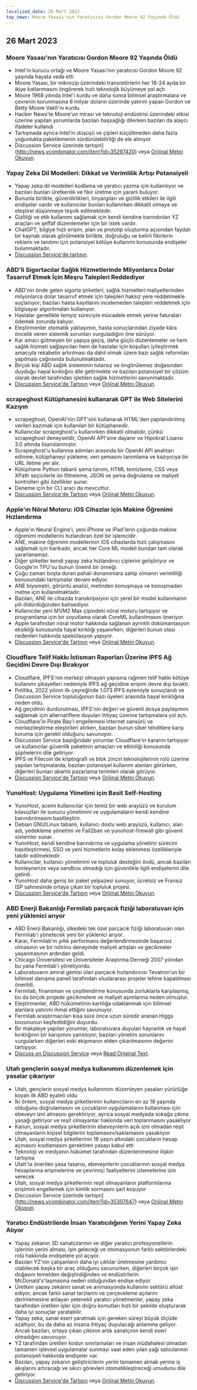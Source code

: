 ```yaml
---
localized_date: 26 Mart 2023
top_news: Moore Yasası'nın Yaratıcısı Gordon Moore 92 Yaşında Öldü
---
```




<CallToAction />

<Steps>

## 26 Mart 2023

### Moore Yasası'nın Yaratıcısı Gordon Moore 92 Yaşında Öldü

- Intel'in kurucu ortağı ve Moore Yasası'nın yaratıcısı Gordon Moore 92 yaşında hayata veda etti
- Moore Yasası, bir mikroçip üzerindeki transistörlerin her 18-24 ayda bir ikiye katlanmasını öngörerek hızlı teknolojik büyümeye yol açtı
- Moore 1968 yılında Intel'i kurdu ve daha sonra bilimsel araştırmalara ve çevrenin korunmasına 6 milyar doların üzerinde yatırım yapan Gordon ve Betty Moore Vakfı'nı kurdu
- Hacker News'te Moore'un mirası ve teknoloji endüstrisi üzerindeki etkisi üzerine yapılan yorumlarda bazıları başsağlığı dilerken bazıları da alaycı ifadeler kullandı
- Tartışmada ayrıca Intel'in düşüşü ve çipleri küçültmeden daha fazla yoğunlukta paketlemenin sürdürülebilirliği de ele alınıyor
- Discussion Service üzerinde tartışın](http://news.ycombinator.com/item?id=35297420) veya [Orijinal Metni Okuyun](https://www.moore.org/article-detail?newsUrlName=in-memoriam-gordon-moore-1929-2023).

### Yapay Zeka Dil Modelleri: Dikkat ve Verimlilik Artışı Potansiyeli

- Yapay zeka dil modelleri kodlama ve yaratıcı yazma için kullanılıyor ve bazıları bunları üretkenlik ve fikir üretme için yararlı buluyor.
- Bununla birlikte, güvenilirlikleri, önyargıları ve gizlilik etkileri ile ilgili endişeler vardır ve kullanıcılar bunları kullanırken dikkatli olmaya ve eleştirel düşünmeye teşvik edilmektedir.
- Gizliliği ve etik kullanımı sağlamak için kendi kendine barındırılan YZ araçları ve şeffaf düzenlemeler için bir istek vardır.
- ChatGPT, bilgiye hızlı erişim, plan ve prototip oluşturma açısından faydalı bir kaynak olarak görülmekle birlikte, doğruluğu ve belirli fikirlerin reklamı ve tanıtımı için potansiyel kötüye kullanımı konusunda endişeler bulunmaktadır.
- [Discussion Service'de tartışın](http://news.ycombinator.com/item?id=35299071).

### ABD'li Sigortacılar Sağlık Hizmetlerinde Milyonlarca Dolar Tasarruf Etmek İçin Meşru Talepleri Reddediyor

- ABD'nin önde gelen sigorta şirketleri, sağlık hizmetleri maliyetlerinden milyonlarca dolar tasarruf etmek için talepleri haksız yere reddetmekle suçlanıyor; bazıları hasta kayıtlarını incelemeden talepleri reddetmek için bilgisayar algoritmaları kullanıyor.
- Hastalar genellikle temyiz süreciyle mücadele etmek yerine faturaları ödemek zorunda kalıyor.
- Eleştirmenler otomatik yaklaşımın, hasta sonuçlarından ziyade kâra öncelik veren sistemik sorunları vurguladığını öne sürüyor.
- Kar amacı gütmeyen bir yapıya geçiş, daha güçlü düzenlemeler ve hem sağlık hizmeti sağlayıcıları hem de hastalar için koşulları iyileştirmek amacıyla rekabetin artırılması da dahil olmak üzere bazı sağlık reformları yapılması çağrısında bulunulmaktadır.
- Birçok kişi ABD sağlık sisteminin tutarsız ve öngörülemez doğasından duyduğu hayal kırıklığını dile getirmekte ve bazıları potansiyel bir çözüm olarak devlet tarafından işletilen sağlık hizmetlerini savunmaktadır.
- [Discussion Service'de Tartışın](http://news.ycombinator.com/item?id=35304017) veya [Orijinal Metni Okuyun](https://www.propublica.org/article/cigna-pxdx-medical-health-insurance-rejection-claims).

### scrapeghost Kütüphanesini kullanarak GPT ile Web Sitelerini Kazıyın

- scrapeghost, OpenAI'nin GPT'sini kullanarak HTML'den yapılandırılmış verileri kazımak için kullanılan bir kütüphanedir.
- Kullanıcılar scrapeghost'u kullanırken dikkatli olmalıdır, çünkü scrapeghost deneyseldir, OpenAI API'sine dayanır ve Hipokrat Lisansı 3.0 altında lisanslanmıştır.
- Scrapeghost'u kullanma adımları arasında bir OpenAI API anahtarı edinme, kütüphaneyi yükleme, veri şemasını tanımlama ve kazıyıcıya bir URL iletme yer alır.
- Kütüphane Python tabanlı şema tanımı, HTML temizleme, CSS veya XPath seçicilerle ön filtreleme, JSON ve şema doğrulama ve maliyet kontrolleri gibi özellikler sunar.
- Deneme için bir CLI aracı da mevcuttur.
- [Discussion Service'de Tartışın](http://news.ycombinator.com/item?id=35305655) veya [Orijinal Metni Okuyun](https://jamesturk.github.io/scrapeghost/).

### Apple'ın Nöral Motoru: iOS Cihazlar için Makine Öğrenimi Hızlandırma

- Apple'ın Neural Engine'i, yeni iPhone ve iPad'lerin çoğunda makine öğrenimi modellerini hızlandıran özel bir işlemcidir.
- ANE, makine öğrenimi modellerinin iOS cihazlarda hızlı çalışmasını sağlamak için harikadır, ancak her Core ML modeli bundan tam olarak yararlanamaz.
- Diğer şirketler kendi yapay zeka hızlandırıcı çiplerini geliştiriyor ve Google'ın TPU'su bunun önemli bir örneği.
- Çoğu zaman boşta duran pahalı donanımlara sahip olmanın verimliliği konusundaki tartışmalar devam ediyor.
- ANE biyometri, görüntü analizi, metinden konuşmaya ve konuşmadan metne için kullanılmaktadır.
- Bazıları, ANE ile cihazda transkripsiyon için yerel bir model kullanmanın pili öldürdüğünden bahsediyor.
- Kullanıcılar yeni M1/M2 Max çipindeki nöral motoru tartışıyor ve programlama için bir soyutlama olarak CoreML kullanılmasını öneriyor.
- Apple tarafından nöral motor hakkında sağlanan ayrıntılı dokümantasyon eksikliği konusunda hayal kırıklığı yaşanırken, diğerleri bunun olası nedenleri hakkında spekülasyon yapıyor.
- [Discussion Service'de Tartışın](http://news.ycombinator.com/item?id=35301447) veya [Orijinal Metni Okuyun](https://github.com/hollance/neural-engine).

### Cloudflare Telif Hakkı İstismarı Raporları Üzerine IPFS Ağ Geçidini Devre Dışı Bırakıyor

- Cloudflare, IPFS'nin merkezi olmayan yapısına rağmen telif hakkı kötüye kullanımı şikayetleri nedeniyle IPFS ağ geçidine erişimi devre dışı bıraktı.
- Politika, 2022 yılının ilk çeyreğinde 1.073 IPFS eylemiyle sonuçlandı ve Discussion Service topluluğunun bazı üyeleri arasında hayal kırıklığına neden oldu.
- Ağ geçidinin durdurulması, IPFS'nin değeri ve güvenli dosya paylaşımını sağlamak için alternatiflere duyulan ihtiyaç üzerine tartışmalara yol açtı.
- Cloudflare'in Pirate Bay'i engellemesi internet sansürü ve merkezileştirme eleştirileri alırken, bazıları bunun siber tehditlere karşı koruma için gerekli olduğunu savunuyor.
- Discussion Service başlığındaki yorumlar Cloudflare'in kararını tartışıyor ve kullanıcılar güvenlik paketinin amaçları ve etkinliği konusunda şüphelerini dile getiriyor.
- IPFS ve Filecoin'de kriptografi ve blok zinciri teknolojilerinin rolü üzerine yapılan tartışmalarda, bazıları potansiyel kullanım alanları görürken, diğerleri bunları abartılı pazarlama terimleri olarak görüyor.
- [Discussion Service'de Tartışın](http://news.ycombinator.com/item?id=35300200) veya [Orijinal Metni Okuyun](https://torrentfreak.com/cloudflare-disables-access-to-pirated-content-on-its-ipfs-gateway-230324/).

### YunoHost: Uygulama Yönetimi için Basit Self-Hosting

- YunoHost, acemi kullanıcılar için temiz bir web arayüzü ve kurulum kılavuzları ile sunucu yönetimini ve uygulamaların kendi kendine barındırılmasını basitleştirir.
- Debian GNU/Linux tabanlı, kullanıcı dostu web arayüzü, kullanıcı, alan adı, yedekleme yönetimi ve Fail2ban ve yunohost-firewall gibi güvenli sistemler sunar.
- YunoHost, kendi kendine barındırma ve uygulama yönetimi sürecini basitleştirmesi, SSO ve yeni hizmetlerin kolay eklenmesi özellikleriyle takdir edilmektedir.
- Kullanıcılar, kullanıcı yönetimini ve topluluk desteğini övdü, ancak bazıları konteynerize veya sandbox olmadığı için güvenlikle ilgili endişelerini dile getirdi.
- YunoHost daha geniş bir paket yelpazesi sunuyor, ücretsiz ve Fransız ISP sahnesinde ortaya çıkan bir topluluk projesi.
- [Discussion Service'de Tartışın](http://news.ycombinator.com/item?id=35300482) veya [Orijinal Metni Okuyun](https://yunohost.org).

### ABD Enerji Bakanlığı Fermilab parçacık fiziği laboratuvarı için yeni yüklenici arıyor

- ABD Enerji Bakanlığı, ülkedeki tek özel parçacık fiziği laboratuvarı olan Fermilab'ı yönetecek yeni bir yüklenici arıyor.
- Karar, Fermilab'ın yıllık performans değerlendirmesinde başarısız olmasının ve bir nötrino deneyinde maliyet artışları ve gecikmeler yaşanmasının ardından geldi.
- Chicago Üniversitesi ve Üniversiteler Araştırma Derneği 2007 yılından bu yana Fermilab'ı yönetiyordu.
- Laboratuvarın amiral gemisi olan parçacık hızlandırıcısı Tevatron'un bir bilimsel danışma paneli tarafından uluslararası projeler lehine kapatılması önerildi.
- Fermilab, finansman ve çeşitlendirme konusunda zorluklarla karşılaşmış, bu da birçok projede gecikmelere ve maliyet aşımlarına neden olmuştur.
- Eleştirmenler, ABD hükümetinin karlılığa odaklanmak için bilimsel alanlara yatırımı ihmal ettiğini savunuyor.
- Fermilab araştırmacıları kısa süre önce uzun süredir aranan Higgs bozonunun keşfedildiğini duyurdu.
- Bir makaleye yapılan yorumlar, laboratuvara duyulan hayranlık ve hayal kırıklığının bir karışımını yansıtıyor; bazıları yönetim sorunlarını vurgularken diğerleri eski ekipmanın elden çıkarılmasının değerini tartışıyor.
- [Discuss on Discussion Service](http://news.ycombinator.com/item?id=35303391) veya [Read Original Text](https://www.science.org/content/article/major-shake-coming-fermilab-troubled-u-s-particle-physics-center).

### Utah gençlerin sosyal medya kullanımını düzenlemek için yasalar çıkarıyor

- Utah, gençlerin sosyal medya kullanımını düzenleyen yasaları yürürlüğe koyan ilk ABD eyaleti oldu
- İki önlem, sosyal medya şirketlerinin kullanıcıların en az 18 yaşında olduğunu doğrulamasını ve çocukların uygulamalarını kullanması için ebeveyn izni almasını gerektiriyor, ayrıca sosyal medyada sokağa çıkma yasağı getiriyor ve reşit olmayanlar hakkında veri toplanmasını yasaklıyor
- Kanun, sosyal medya şirketlerinin ebeveynlerin açık izni olmadan reşit olmayanların kişisel bilgilerini toplamasını/saklamasını yasaklıyor
- Utah, sosyal medya şirketlerinin 18 yaşın altındaki çocukların hesap açmasını kısıtlamasını gerektiren yasayı kabul etti
- Teknoloji ve medyanın hükümet tarafından düzenlenmesine ilişkin tartışma
- Utah'ta önerilen yasa tasarısı, ebeveynlerin çocuklarının sosyal medya hesaplarına erişmelerine ve çevrimiçi faaliyetlerini izlemelerine izin verecek
- Utah, sosyal medya şirketlerinin reşit olmayanların platformlarına erişimini engellemek için kimlik sormasını şart koşuyor
- Discussion Service üzerinde tartışın](http://news.ycombinator.com/item?id=35307647) veya [Orijinal Metni Okuyun](https://www.bbc.com/news/world-us-canada-65060733).

### Yaratıcı Endüstrilerde İnsan Yaratıcılığının Yerini Yapay Zeka Alıyor

- Yapay zekanın 3D sanatçılarının ve diğer yaratıcı profesyonellerin işlerinin yerini alması, işin geleceği ve otomasyonun farklı sektörlerdeki rolü hakkında endişelere yol açıyor.
- Bazıları YZ'nin çalışanların daha iyi çıktılar üretmesine yardımcı olabilecek başka bir araç olduğunu savunurken, diğerleri birçok işin doğasını temelden değiştirdiğinden ve endüstrilerin McDonald's'laşmasına neden olduğundan endişe ediyor.
- Üretken yapay zekanın sanat ve animasyonda kullanımı sektörü altüst ediyor, ancak farklı sanat tarzlarını ve çerçeveleme açılarını derinlemesine anlayan yetenekli yaratıcı yönetmenler, yapay zeka tarafından üretilen işler için doğru komutları hızlı bir şekilde oluşturarak daha iyi sonuçlar yaratabilir.
- Yapay zeka, sanat eseri yaratmak için gereken süreyi büyük ölçüde azaltıyor, bu da daha az insana ihtiyaç duyulacağı anlamına geliyor. Ancak bazıları, ortaya çıkan çıktının artık sanatçının kendi eseri olmadığını savunuyor.
- YZ tarafından üretilen kodun sınırlamaları ve insan müdahalesi olmadan tamamen işlevsel uygulamalar sunmayı vaat eden yılan yağı satıcılarının potansiyeli hakkında endişeler var.
- Bazıları, yapay zekanın geliştiricilerin yerini tamamen almak yerine iş akışlarını artıracağı ve sıkıcı görevleri otomatikleştireceği umudunu dile getiriyor.
- [Discussion Service'de Tartışın](http://news.ycombinator.com/item?id=35308498) veya [Orijinal Metni Okuyun](https://reddit.com/r/blender/comments/121lhfq/i_lost_everything_that_made_me_love_my_job/).

</Steps>
